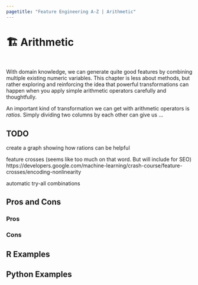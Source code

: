 ```yaml
---
pagetitle: "Feature Engineering A-Z | Arithmetic"
---
```


# 🏗️ Arithmetic {#sec-numeric-arithmetic}

::: {style="visibility: hidden; height: 0px;"}
## Arithmetic
:::

With domain knowledge, we can generate quite good features by combining multiple existing numeric variables. This chapter is less about methods, but rather exploring and reinforcing the idea that powerful transformations can happen when you apply simple arithmetic operators carefully and thoughtfully.

An important kind of transformation we can get with arithmetic operators is *ratios*. Simply dividing two columns by each other can give us ...

::: {.callout-caution}
# TODO

create a graph showing how rations can be helpful
:::

feature crosses (seems like too much on that word. But will include for SEO)
https://developers.google.com/machine-learning/crash-course/feature-crosses/encoding-nonlinearity

automatic try-all combinations

## Pros and Cons

### Pros

### Cons

## R Examples

## Python Examples

